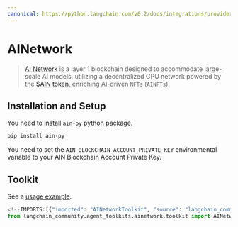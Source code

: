 ```yaml
---
canonical: https://python.langchain.com/v0.2/docs/integrations/providers/ainetwork/
---
```


# AINetwork

> [AI Network](https://www.ainetwork.ai/build-on-ain) is a layer 1 blockchain designed to accommodate
large-scale AI models, utilizing a decentralized GPU network powered by the
[$AIN token](https://www.ainetwork.ai/token), enriching AI-driven `NFTs` (`AINFTs`).

## Installation and Setup

You need to install `ain-py` python package.

```bash
pip install ain-py
```
You need to set the `AIN_BLOCKCHAIN_ACCOUNT_PRIVATE_KEY` environmental variable to your AIN Blockchain Account Private Key.
## Toolkit

See a [usage example](/docs/integrations/tools/ainetwork).

```python
<!--IMPORTS:[{"imported": "AINetworkToolkit", "source": "langchain_community.agent_toolkits.ainetwork.toolkit", "docs": "https://api.python.langchain.com/en/latest/agent_toolkits/langchain_community.agent_toolkits.ainetwork.toolkit.AINetworkToolkit.html", "title": "AINetwork"}]-->
from langchain_community.agent_toolkits.ainetwork.toolkit import AINetworkToolkit
```